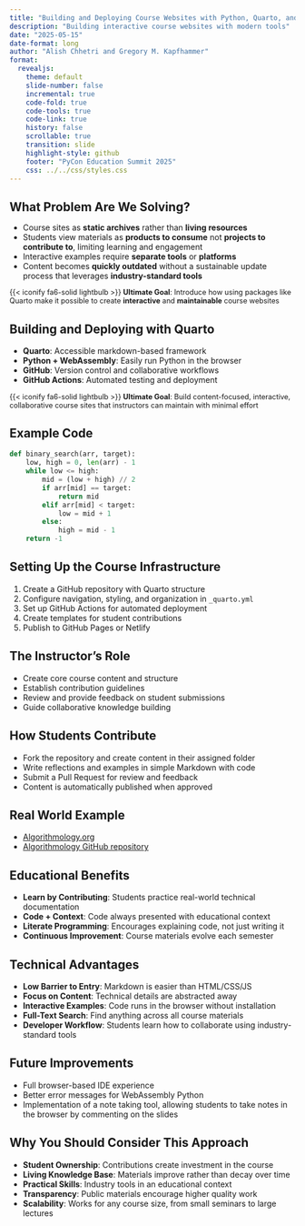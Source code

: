 ```yaml
---
title: "Building and Deploying Course Websites with Python, Quarto, and Mkdocs"
description: "Building interactive course websites with modern tools"
date: "2025-05-15"
date-format: long
author: "Alish Chhetri and Gregory M. Kapfhammer"
format: 
  revealjs:
    theme: default
    slide-number: false
    incremental: true
    code-fold: true
    code-tools: true
    code-link: true
    history: false
    scrollable: true
    transition: slide
    highlight-style: github
    footer: "PyCon Education Summit 2025"
    css: ../../css/styles.css
---
```


## What Problem Are We Solving?

::: {.incremental style="margin-top: -0.15em;"}

- Course sites as **static archives** rather than **living resources**
- Students view materials as **products to consume** not **projects to
contribute to**, limiting learning and engagement
- Interactive examples require **separate tools** or **platforms**
- Content becomes **quickly outdated** without a sustainable update process that
leverages **industry-standard tools**

:::

::: {.fragment .fade .boxed-content style="margin-top: -0.05em; font-size: 0.9em;"}

{{< iconify fa6-solid lightbulb >}} **Ultimate Goal**: Introduce how using
packages like Quarto make it possible to create **interactive** and
**maintainable** course websites

:::

## Building and Deploying with Quarto

::: fragment

- **Quarto**: Accessible markdown-based framework
- **Python + WebAssembly**: Easily run Python in the browser
- **GitHub**: Version control and collaborative workflows
- **GitHub Actions**: Automated testing and deployment

:::


::: {.fragment .fade .boxed-content style="margin-top: -0.05em; font-size: 0.9em;"}

{{< iconify fa6-solid lightbulb >}} **Ultimate Goal**: Build content-focused,
interactive, collaborative course sites that instructors can maintain with
minimal effort

:::

## Example Code

```python
def binary_search(arr, target):
    low, high = 0, len(arr) - 1
    while low <= high:
        mid = (low + high) // 2
        if arr[mid] == target:
            return mid
        elif arr[mid] < target:
            low = mid + 1
        else:
            high = mid - 1
    return -1
```

## Setting Up the Course Infrastructure

::: incremental

1. Create a GitHub repository with Quarto structure
2. Configure navigation, styling, and organization in `_quarto.yml`
3. Set up GitHub Actions for automated deployment
4. Create templates for student contributions
5. Publish to GitHub Pages or Netlify

:::

## The Instructor's Role

::: {.fragment .fade-right}

- Create core course content and structure
- Establish contribution guidelines
- Review and provide feedback on student submissions
- Guide collaborative knowledge building

:::

## How Students Contribute

::: incremental

- Fork the repository and create content in their assigned folder
- Write reflections and examples in simple Markdown with code
- Submit a Pull Request for review and feedback
- Content is automatically published when approved

:::

## Real World Example

::: {.fragment .fade-right}

- [Algorithmology.org](https://algorithmology.org/)
- [Algorithmology GitHub repository](https://github.com/Algorithmology/www.algorithmology.org)

:::

## Educational Benefits

::: incremental

- **Learn by Contributing**: Students practice real-world technical documentation
- **Code + Context**: Code always presented with educational context
- **Literate Programming**: Encourages explaining code, not just writing it
- **Continuous Improvement**: Course materials evolve each semester

:::

## Technical Advantages

::: {.fragment .fade-right}

- **Low Barrier to Entry**: Markdown is easier than HTML/CSS/JS
- **Focus on Content**: Technical details are abstracted away
- **Interactive Examples**: Code runs in the browser without installation
- **Full-Text Search**: Find anything across all course materials
- **Developer Workflow**: Students learn how to collaborate using industry-standard tools

:::

## Future Improvements

::: {.fragment .fade-right}

- Full browser-based IDE experience
- Better error messages for WebAssembly Python
- Implementation of a note taking tool, allowing students to take notes in the browser by commenting on the slides

:::

## Why You Should Consider This Approach

::: incremental

- **Student Ownership**: Contributions create investment in the course
- **Living Knowledge Base**: Materials improve rather than decay over time
- **Practical Skills**: Industry tools in an educational context
- **Transparency**: Public materials encourage higher quality work
- **Scalability**: Works for any course size, from small seminars to large lectures

:::
